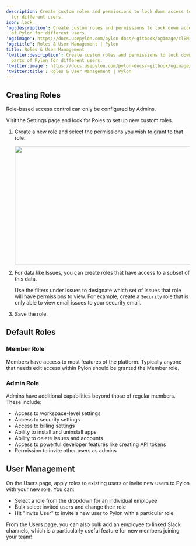 ---
description: Create custom roles and permissions to lock down access to parts of Pylon
  for different users.
icon: lock
'og:description': Create custom roles and permissions to lock down access to parts
  of Pylon for different users.
'og:image': https://docs.usepylon.com/pylon-docs/~gitbook/ogimage/clEMiGguJeFGExdv5C1x
'og:title': Roles & User Management | Pylon
title: Roles & User Management
'twitter:description': Create custom roles and permissions to lock down access to
  parts of Pylon for different users.
'twitter:image': https://docs.usepylon.com/pylon-docs/~gitbook/ogimage/clEMiGguJeFGExdv5C1x
'twitter:title': Roles & User Management | Pylon
---
## Creating Roles

<Info>
Role-based access control can only be configured by Admins.
</Info>

Visit the Settings page and look for Roles to set up new custom roles.

1. Create a new role and select the permissions you wish to grant to that role.

    <Frame>
    <img alt="" class="block" data-testid="zoom-image" fetchpriority="high" height="324" sizes="(max-width: 640px) 400px, 768px" src="/images/973b122b.png" width="1520"/>
    </Frame>

2. For data like Issues, you can create roles that have access to a subset of this data.

    Use the filters under Issues to designate which set of Issues that role will have permissions to view. For example, create a `Security` role that is only able to view email issues to your security email.

3. Save the role.

## Default Roles

### Member Role

Members have access to most features of the platform. Typically anyone that needs edit access within Pylon should be granted the Member role.

### Admin Role

Admins have additional capabilities beyond those of regular members. These include:

* Access to workspace-level settings
* Access to security settings
* Access to billing settings
* Ability to install and uninstall apps
* Ability to delete issues and accounts
* Access to powerful developer features like creating API tokens
* Permission to invite other users as admins

## User Management

On the Users page, apply roles to existing users or invite new users to Pylon with your new role. You can:

* Select a role from the dropdown for an individual employee
* Bulk select invited users and change their role
* Hit "Invite User" to invite a new user to Pylon with a particular role

From the Users page, you can also bulk add an employee to linked Slack channels, which is a particularly useful feature for new members joining your team!
